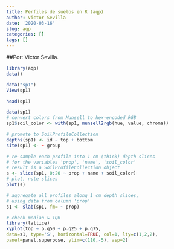```yaml
---
title: Perfiles de suelos en R (aqp)
author: Victor Sevilla
date: '2020-03-16'
slug: aqp
categories: []
tags: []
---
```


##Por: Victor Sevilla.

```r
library(aqp)
data()

data("sp1")
View(sp1)

head(sp1)
```

```r
data(sp1)
# convert colors from Munsell to hex-encoded RGB
sp1$soil_color <- with(sp1, munsell2rgb(hue, value, chroma))
```

```r
# promote to SoilProfileCollection
depths(sp1) <- id ~ top + bottom
site(sp1) <- ~ group
```

```r
# re-sample each profile into 1 cm (thick) depth slices
# for the variables 'prop', 'name', 'soil_color'
# result is a SoilProfileCollection object
s <- slice(sp1, 0:20 ~ prop + name + soil_color)
# plot, note slices
plot(s)
```

```r
# aggregate all profiles along 1 cm depth slices,
# using data from column 'prop'
s1 <- slab(sp1, fm= ~ prop)
```

```r
# check median & IQR
library(lattice)
xyplot(top ~ p.q50 + p.q25 + p.q75,
data=s1, type='S', horizontal=TRUE, col=1, lty=c(1,2,2),
panel=panel.superpose, ylim=c(110,-5), asp=2)
```

